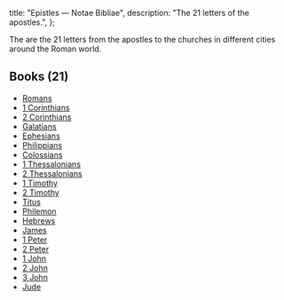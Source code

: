   title: "Epistles — Notae Bibliae",
  description: "The 21 letters of the apostles.",
};

<Initial text="Epistles"/>

The <Definition lang="greek" anchor="epistole" text="Epistles"/> are the 21 letters from the apostles to the churches in different cities around the Roman world.

## Books (21)

* [Romans](/bible/new-testament/epistles/romans)
* [1 Corinthians](/bible/new-testament/epistles/1-corinthians)
* [2 Corinthians](/bible/new-testament/epistles/2-corinthians)
* [Galatians](/bible/new-testament/epistles/galatians)
* [Ephesians](/bible/new-testament/epistles/ephesians)
* [Philippians](/bible/new-testament/epistles/philippians)
* [Colossians](/bible/new-testament/epistles/colossians)
* [1 Thessalonians](/bible/new-testament/epistles/1-thessalonians)
* [2 Thessalonians](/bible/new-testament/epistles/2-thessalonians)
* [1 Timothy](/bible/new-testament/epistles/1-timothy)
* [2 Timothy](/bible/new-testament/epistles/2-timothy)
* [Titus](/bible/new-testament/epistles/titus)
* [Philemon](/bible/new-testament/epistles/philemon)
* [Hebrews](/bible/new-testament/epistles/hebrews)
* [James](/bible/new-testament/epistles/james)
* [1 Peter](/bible/new-testament/epistles/1-peter)
* [2 Peter](/bible/new-testament/epistles/2-peter)
* [1 John](/bible/new-testament/epistles/1-john)
* [2 John](/bible/new-testament/epistles/2-john)
* [3 John](/bible/new-testament/epistles/3-john)
* [Jude](/bible/new-testament/epistles/jude)
